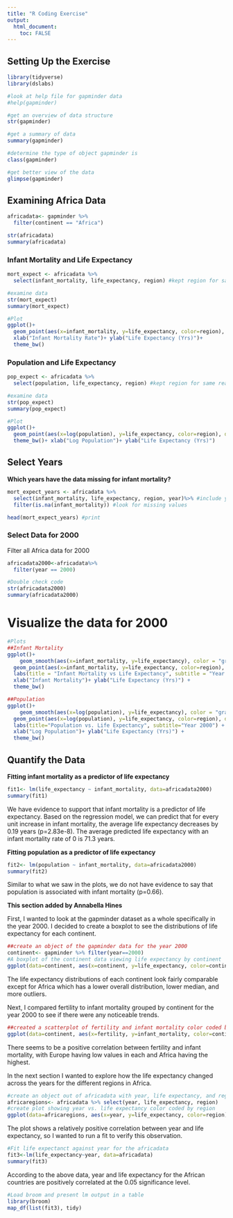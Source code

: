 ```yaml
---
title: "R Coding Exercise"
output:
  html_document:
    toc: FALSE
---
```


## Setting Up the Exercise

```r
library(tidyverse)
library(dslabs)

#look at help file for gapminder data
#help(gapminder)

#get an overview of data structure
str(gapminder)

#get a summary of data
summary(gapminder)

#determine the type of object gapminder is
class(gapminder)

#get better view of the data
glimpse(gapminder)
```

## Examining Africa Data

```r
africadata<- gapminder %>%
  filter(continent == "Africa")

str(africadata)
summary(africadata)

```

### Infant Mortality and Life Expectancy

``` r
mort_expect <- africadata %>%
  select(infant_mortality, life_expectancy, region) #kept region for sake of visualization

#examine data 
str(mort_expect)
summary(mort_expect)

#Plot
ggplot()+
  geom_point(aes(x=infant_mortality, y=life_expectancy, color=region), data=mort_expect)+ #kept region to more easily see trends since there's a lot of countries.
  xlab("Infant Mortality Rate")+ ylab("Life Expectancy (Yrs)")+
  theme_bw()
```

### Population and Life Expectancy

``` r
pop_expect <- africadata %>%
  select(population, life_expectancy, region) #kept region for same reason as prior plot

#examine data 
str(pop_expect)
summary(pop_expect)

#Plot
ggplot()+
  geom_point(aes(x=log(population), y=life_expectancy, color=region), data=pop_expect)+
  theme_bw()+ xlab("Log Population")+ ylab("Life Expectancy (Yrs)")

```

## Select Years
**Which years have the data missing for infant mortality?**

```r
mort_expect_years <- africadata %>%
  select(infant_mortality, life_expectancy, region, year)%>% #include years
  filter(is.na(infant_mortality)) #look for missing values

head(mort_expect_years) #print
```

### Select Data for 2000

Filter all Africa data for 2000

```r
africadata2000<-africadata%>%
  filter(year == 2000)

#Double check code 
str(africadata2000)
summary(africadata2000)
```

# Visualize the data for 2000
```r
#Plots
##Infant Mortality
ggplot()+
    geom_smooth(aes(x=infant_mortality, y=life_expectancy), color = "gray80", alpha = 0.1, data=africadata2000)+
  geom_point(aes(x=infant_mortality, y=life_expectancy, color=region), data=africadata2000)+
  labs(title = "Infant Mortality vs Life Expectancy", subtitle = "Year 2000") + 
  xlab("Infant Mortality")+ ylab("Life Expectancy (Yrs)") + 
  theme_bw() 

##Population
ggplot()+
    geom_smooth(aes(x=log(population), y=life_expectancy), color = "gray80", alpha = 0.1, data=africadata2000)+
  geom_point(aes(x=log(population), y=life_expectancy, color=region), data=africadata2000)+
  labs(title="Population vs. Life Expectancy", subtitle="Year 2000") + 
  xlab("Log Population")+ ylab("Life Expectancy (Yrs)") +
  theme_bw()

```

## Quantify the Data

**Fitting infant mortality as a predictor of life expectancy**

```r
fit1<- lm(life_expectancy ~ infant_mortality, data=africadata2000)
summary(fit1)
```

We have evidence to support that infant mortality is a predictor of life expectancy. Based on the regression model, we can predict that for every unit increase in infant mortality, the average life expectancy decreases by 0.19 years (p=2.83e-8). The average predicted life expectancy with an infant mortality rate of 0 is 71.3 years.

**Fitting population as a predictor of life expectancy**

```r
fit2<- lm(population ~ infant_mortality, data=africadata2000)
summary(fit2)
```

Similar to what we saw in the plots, we do not have evidence to say that population is associated with infant mortality (p=0.66). 

**This section added by Annabella Hines**

First, I wanted to look at the gapminder dataset as a whole specifically in the year 2000. I decided to create a boxplot to see the distributions of life expectancy for each continent.
```r
##create an object of the gapminder data for the year 2000
continent<- gapminder %>% filter(year==2000)
#A boxplot of the continent data viewing life expectancy by continent
ggplot(data=continent, aes(x=continent, y=life_expectancy, color=continent))+geom_boxplot()+xlab("Continent")+ylab("Life Expectancy")
```
The life expectancy distributions of each continent look fairly comparable except for Africa which has a lower overall distribution, lower median, and more outliers.

Next, I compared fertility to infant mortality grouped by continent for the year 2000 to see if there were any noticeable trends.

```r
##created a scatterplot of fertility and infant mortality color coded by continent
ggplot(data=continent, aes(x=fertility, y=infant_mortality, color=continent))+geom_point()+ylab("Infant Mortality")+ xlab("Fertility")
```
There seems to be a positive correlation between fertility and infant mortality, with Europe having low values in each and Africa having the highest. 

In the next section I wanted to explore how the life expectancy changed across the years for the different regions in Africa.
```r
#create an object out of africadata with year, life expectancy, and region
africaregions<- africadata %>% select(year, life_expectancy, region)
#create plot showing year vs. life expectancy color coded by region
ggplot(data=africaregions, aes(x=year, y=life_expectancy, color=region))+geom_smooth()+ylab("Life Expectancy")+xlab("Year")
```
The plot shows a relatively positive correlation between year and life expectancy, so I wanted to run a fit to verify this observation.
```r
#Fit life expectanct against year for the africadata
fit3<-lm(life_expectancy~year, data=africadata)
summary(fit3)
```
According to the above data, year and life expectancy for the African countries are positively correlated at the 0.05 significance level.
```r
#Load broom and present lm output in a table
library(broom)
map_df(list(fit3), tidy)
```
